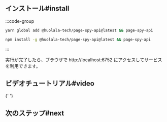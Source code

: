 
## インストール#install

:::code-group

```bash yarn
yarn global add @huolala-tech/page-spy-api@latest && page-spy-api
```

```bash npm
npm install -g @huolala-tech/page-spy-api@latest && page-spy-api
```

:::

実行が完了したら、ブラウザで http://localhost:6752 にアクセスしてサービスを利用できます。

## ビデオチュートリアル#video

<EmbedVideo title="deployWithNode" />{' '}

## 次のステップ#next

<DeployNext />
